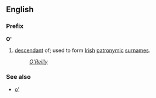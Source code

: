 ==English==
===Prefix===
'''O' '''
# [[descendant]] of; used to form [[Irish]] [[patronymic]] [[surname]]s.
#:''[[O'Reilly]]''
===See also===
*[[o']]